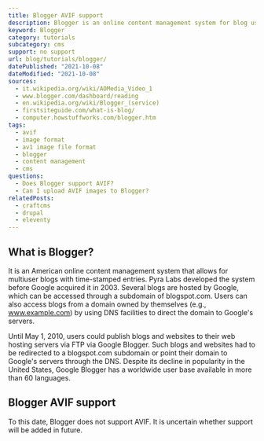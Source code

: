 ```yaml
---
title: Blogger AVIF support
description: Blogger is an online content management system for blog users. Learn how to use AVIF images within Blogger.
keyword: Blogger
category: tutorials
subcategory: cms
support: no support
url: blog/tutorials/blogger/
datePublished: "2021-10-08"
dateModified: "2021-10-08"
sources:
  - it.wikipedia.org/wiki/AOMedia_Video_1
  - www.blogger.com/dashboard/reading
  - en.wikipedia.org/wiki/Blogger_(service)
  - firstsiteguide.com/what-is-blog/
  - computer.howstuffworks.com/blogger.htm
tags:
  - avif
  - image format
  - av1 image file format
  - blogger
  - content management
  - cms
questions:
  - Does Blogger support AVIF?
  - Can I upload AVIF images to Blogger?
relatedPosts:
  - craftcms
  - drupal
  - eleventy
---
```


## What is Blogger?

It is an American online content management system that allows for multiuser blogs with time-stamped entries. Pyra Labs developed the system before Google acquired it in 2003. Several blogs are hosted by Google, which can be accessed through a subdomain of blogspot.com. Users can also access blogs from a domain owned by themselves (e.g., www.example.com) by using DNS facilities to direct the domain to Google's servers.

Until May 1, 2010, users could publish blogs and websites to their web hosting servers via FTP via Google Blogger. Such blogs and websites had to be redirected to a blogspot.com subdomain or point their domain to Google's servers through the DNS. Despite its decline in popularity in the United States, Google Blogger has a worldwide user base available in more than 60 languages.

## Blogger AVIF support

To this date, Blogger does not support AVIF. It is uncertain whether support will be added in future.
